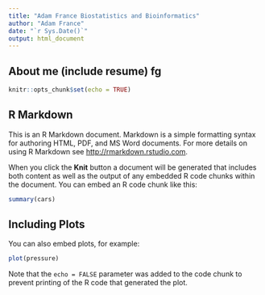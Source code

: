 ---
title: "Adam France Biostatistics and Bioinformatics"
author: "Adam France"
date: "`r Sys.Date()`"
output: html_document
---

## About me (include resume) fg

```{r setup, include=FALSE}
knitr::opts_chunk$set(echo = TRUE)
```

## R Markdown 
 
This is an R Markdown document. Markdown is a simple formatting syntax for authoring HTML, PDF, and MS Word documents. For more details on using R Markdown see <http://rmarkdown.rstudio.com>.

When you click the **Knit** button a document will be generated that includes both content as well as the output of any embedded R code chunks within the document. You can embed an R code chunk like this:

```{r cars}
summary(cars)
```

## Including Plots

You can also embed plots, for example:

```{r pressure, echo=FALSE}
plot(pressure)
```

Note that the `echo = FALSE` parameter was added to the code chunk to prevent printing of the R code that generated the plot.











